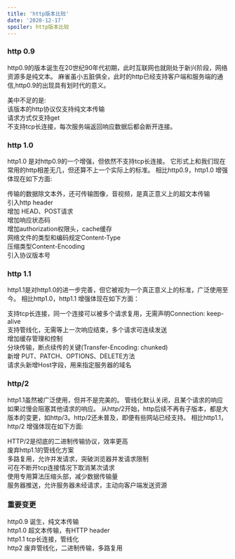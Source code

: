 ```yaml
---
title: 'http版本比较'
date: '2020-12-17'
spoiler: http版本比较
---
```




### http 0.9

<P style={{background:'lightblue'}}>
http0.9的版本诞生在20世纪90年代初期，此时互联网也就刚处于新兴阶段，网络资源多是纯文本。
麻雀虽小五脏俱全，此时的http已经支持客户端和服务端的通信,http0.9的出现具有划时代的意义。
</P>



<P style={{background:'#FDB99B'}}>

美中不足的是:<br/>
该版本的http协议仅支持纯文本传输<br/>
请求方式仅支持get<br/>
不支持tcp长连接，每次服务端返回响应数据后都会断开连接。
</P>





### http 1.0

<P style={{background:'lightblue'}}>
http1.0 是对http0.9的一个增强，但依然不支持tcp长连接。
它形式上和我们现在常用的http相差无几，但还算不上一个实际上的标准。
相比http0.9，http1.0 增强体现在如下方面:
</P>



<P style={{background:'#FDB99B'}}>

传输的数据除文本外，还可传输图像，音视频，是真正意义上的超文本传输<br/>
引入http header<br/>
增加 HEAD、POST请求<br/>
增加响应状态码<br/>
增加authorization权限头，cache缓存<br/>
网络文件的类型和编码规定Content-Type<br/>
压缩类型Content-Encoding<br/>
引入协议版本号<br/>
</P>








### http 1.1

<P style={{background:'lightblue'}}>
http1.1是对http1.0的进一步完善，但它被视为一个真正意义上的标准，广泛使用至今。
相比http1.0，http1.1 增强体现在如下方面：
</P>


<P style={{background:'#FDB99B'}}>
支持tcp长连接，同一个连接可以被多个请求复用，无需声明Connection: keep-alive<br/>
支持管线化，无需等上一次响应结束，多个请求可连续发送<br/>
增加缓存管理和控制<br/>
分块传输，断点续传的关键(Transfer-Encoding: chunked)<br/>
新增 PUT、PATCH、OPTIONS、DELETE方法<br/>
请求头新增Host字段，用来指定服务器的域名
</P>




###  http/2

<P style={{background:'lightblue'}}>
http1.1虽然被广泛使用，但并不是完美的。 管线化默认关闭，且某个请求的响应如果过慢会阻塞其他请求的响应。
从http/2开始，http后续不再有子版本，都是大版本的变更，如http/3。http/2还未普及，即便有些网站已经支持。
相比http1.1，http/2 增强体现在如下方面:
</P>


<P style={{background:'#FDB99B'}}>
HTTP/2是彻底的二进制传输协议，效率更高<br/>
废弃http1.1的管线化方案<br/>
多路复用，允许并发请求，突破浏览器并发请求限制<br/>
可在不断开tcp连接情况下取消某次请求<br/>
使用专用算法压缩头部，减少数据传输量<br/>
服务器推送，允许服务器未经请求，主动向客户端发送资源
</P>




### 重要变更


<P style={{background:'#FDB99B'}}>
http0.9 诞生，纯文本传输<br/>
http1.0 超文本传输，有HTTP header<br/>
http1.1 tcp长连接，管线化<br/>
http2 废弃管线化，二进制传输，多路复用
</P>



